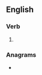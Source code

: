 ==English==

===Verb===
{{head|en|verb form}}

# {{en-past of|splurge}}

===Anagrams===
* {{anagrams|en|spurlged}}